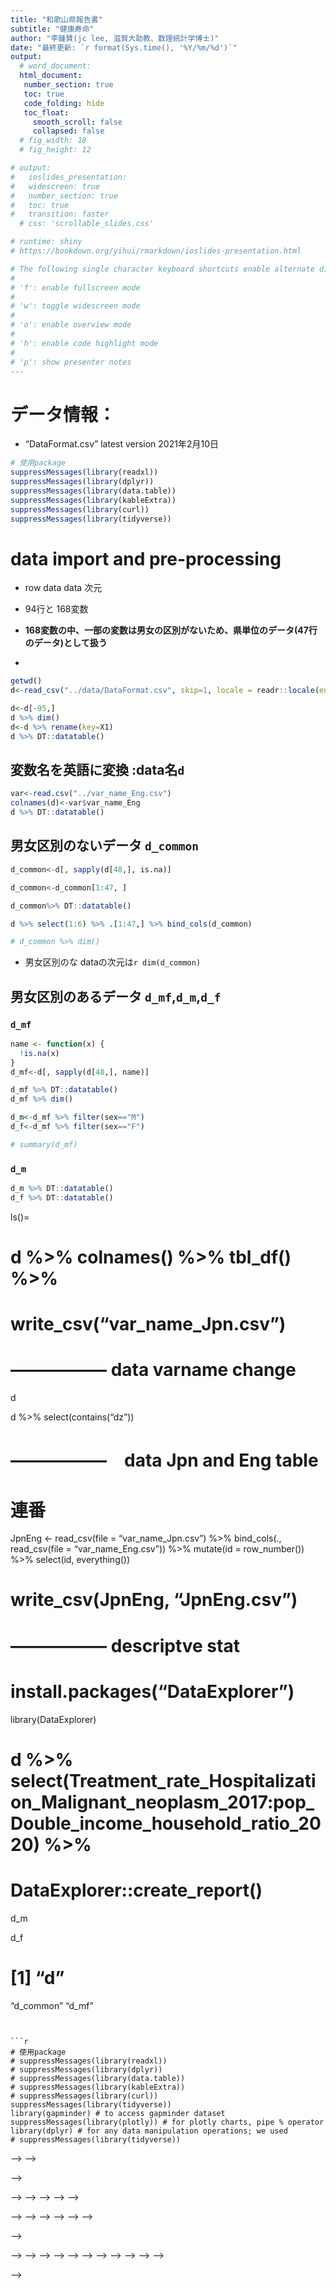 ```yaml
---
title: "和歌山県報告書"
subtitle: "健康寿命"
author: "李鍾賛(jc lee, 滋賀大助教、数理統計学博士)"
date: "最終更新: `r format(Sys.time(), '%Y/%m/%d')`"
output:
  # word_document:
  html_document:
   number_section: true
   toc: true
   code_folding: hide
   toc_float:
     smooth_scroll: false
     collapsed: false
  # fig_width: 18
  # fig_height: 12

# output:
#   ioslides_presentation:
#   widescreen: true
#   number_section: true
#   toc: true
#   transition: faster
  # css: 'scrollable_slides.css'

# runtime: shiny
# https://bookdown.org/yihui/rmarkdown/ioslides-presentation.html

# The following single character keyboard shortcuts enable alternate display modes:
# 
# 'f': enable fullscreen mode
# 
# 'w': toggle widescreen mode
# 
# 'o': enable overview mode
# 
# 'h': enable code highlight mode
# 
# 'p': show presenter notes
---
```



#  データ情報：
- "DataFormat.csv" latest version 2021年2月10日

```r
# 使用package
suppressMessages(library(readxl))
suppressMessages(library(dplyr))
suppressMessages(library(data.table))
suppressMessages(library(kableExtra))
suppressMessages(library(curl))
suppressMessages(library(tidyverse))
```




#  data import and pre-processing

- row data data 次元
- 94行と 168変数
- **168変数の中、一部の変数は男女の区別がないため、県単位のデータ(47行のデータ)として扱う**

- 





```r
getwd()
d<-read_csv("../data/DataFormat.csv", skip=1, locale = readr::locale(encoding = "CP932"))

d<-d[-95,]
d %>% dim()
d<-d %>% rename(key=X1)
d %>% DT::datatable()
```

## 変数名を英語に変換 :data名`d`
```r
var<-read.csv("../var_name_Eng.csv")
colnames(d)<-var$var_name_Eng
d %>% DT::datatable()
```

## 男女区別のないデータ `d_common`
```r
d_common<-d[, sapply(d[48,], is.na)]

d_common<-d_common[1:47, ]

d_common%>% DT::datatable()

d %>% select(1:6) %>% .[1:47,] %>% bind_cols(d_common)

# d_common %>% dim()

```
- 男女区別のな dataの次元は`r dim(d_common)`

## 男女区別のあるデータ `d_mf`,`d_m`,`d_f`

### `d_mf`

```r
name <- function(x) {
  !is.na(x)
}
d_mf<-d[, sapply(d[48,], name)]

d_mf %>% DT::datatable()
d_mf %>% dim()

d_m<-d_mf %>% filter(sex=="M")
d_f<-d_mf %>% filter(sex=="F")

# summary(d_mf)
```

### `d_m`

```r
d_m %>% DT::datatable()
d_f %>% DT::datatable()
```




ls()=
  


# d %>% colnames() %>% tbl_df() %>%
#   write_csv("var_name_Jpn.csv")


# ----------------- data varname change
d

d %>% select(contains("dz"))


# -----------------　data Jpn and Eng table

# 連番

JpnEng <-
  read_csv(file = "var_name_Jpn.csv") %>% bind_cols(., read_csv(file = "var_name_Eng.csv")) %>%
  mutate(id = row_number()) %>%
  select(id, everything())

# write_csv(JpnEng, "JpnEng.csv")


# ----------------- descriptve stat

# install.packages("DataExplorer")
library(DataExplorer)


# d %>% select(Treatment_rate_Hospitalization_Malignant_neoplasm_2017:pop_Double_income_household_ratio_2020) %>%
# DataExplorer::create_report()








d_m

d_f




# [1] "d"        
"d_common" 
"d_mf"     

```


```r
# 使用package
# suppressMessages(library(readxl))
# suppressMessages(library(dplyr))
# suppressMessages(library(data.table))
# suppressMessages(library(kableExtra))
# suppressMessages(library(curl))
suppressMessages(library(tidyverse))
library(gapminder) # to access gapminder dataset
suppressMessages(library(plotly)) # for plotly charts, pipe % operator
library(dplyr) # for any data manipulation operations; we used
# suppressMessages(library(tidyverse))
```


<!-- # 準備：Rの紹介(Quick tutorial of R) -->

<!-- ##  Rとは電卓のようなもの  -->

<!-- - Use symbol `< -` は代入を意味 -->

<!-- ```{r} -->
<!-- x <- 2 -->
<!-- x -->
<!-- x + x -->
<!-- ``` -->

<!-- - $exp(2)=e^{-2}$ -->
<!-- ```{r} -->
<!-- exp(-2) -->
<!-- log(10) -->
<!-- ``` -->


<!-- ## data とは個体と変数として構成 -->
<!--   - observation and variable -->
<!--   - 行と列 -->

<!-- ```{r} -->
<!-- iris %>% head(2) -->
<!-- iris %>% tail(2) -->
<!-- ``` -->

<!-- ## Rの`$`記号  -->

<!-- - `$` は特定の変数（列）を選択   -->

<!-- ```{r} -->
<!-- iris$Sepal.Length -->
<!-- ``` -->


<!-- # gapminder data -->

<!-- ## gapminder data 概要 -->

<!-- - 平均寿命(life expectancy)、一人当たりGDP(GDP per capita)、国別の人口(population by country)等に関するデータ -->

<!-- - gapminder has **1704** rows and **6** variables -->

<!-- ## gapminder 変数一覧 -->

<!--   - country: factor with 142 levels -->
<!--   - continent: factor with 5 levels -->
<!--   - year: ranges from 1952 to 2007 in increments of 5 years -->
<!--   - lifeExp : life expectancy at birth, in years -->
<!--   - pop: population -->
<!--   - gdpPercap: GDP per capita (US$, inflation-adjusted) -->


<!-- ## Quick glance of gapminder dataset -->

<!-- - using `str()` and ` %>% ` -->


<!-- ```{r} -->
<!-- gapminder %>% str() -->
<!-- ``` -->

<!-- ##  gapminder summary -->

<!-- - 次元（行と列の数） -->
<!-- ```{r} -->
<!-- gapminder %>% dim() -->
<!-- ``` -->


<!-- - 頻度表 -->
<!-- ```{r} -->
<!-- gapminder$year %>% table() -->
<!-- ``` -->



<!-- ##  gapminder summary1 -->
<!-- ```{r} -->
<!-- gapminder %>% summary() -->
<!-- ``` -->

<!-- ## gapminderのplot -->

<!-- - 2002年のデータに範囲を絞り、x軸は対数変換を施す -->

<!-- ```{r} -->
<!-- gapminder2002 <- gapminder %>% filter(year == 2002)  -->

<!-- plot(log(gapminder2002$gdpPercap), gapminder2002$lifeExp) -->

<!-- ``` -->





<!-- # mtcars data -->

<!-- ## mtcars data 概要: -->

<!-- -  Motor Trend Car Road Tests -->
<!-- - [motortrend](https://www.motortrend.com)とは  -->

<!-- - The data was extracted from the 1974 Motor Trend US magazine, and comprises fuel consumption and 10 aspects of automobile design and performance for 32 automobiles (1973–74 models). -->

<!-- - 1974年のモータートレンドUSマガジンの記事から -->
<!-- 32台の自動車（1973〜74モデル）を対象に、燃料消費量、設計、性能など10項目を計測したデータ -->

<!-- ## mtcars 次元と変数の概要: -->

<!--   - 32 observations and  11 variables -->

<!--   - mpg:	Miles/gallon -->
<!--   - cyl:	Number of cylinders(シリンダーの数) -->
<!--   - disp:	Displacement(排気量)  -->
<!--   - hp:	Gross horsepower(馬力) -->
<!--   - drat:	Rear axle ratio -->
<!--   - wt:	Weight (1000 lbs) (重量: 1000ポンド) -->
<!--   - qsec:	1/4 mile time -->
<!--   - vs:	Engine (0 = V字型, 1 = ストレート) エンジン -->
<!--   - am:	Transmission (0 = automatic, 1 = manual)  -->
<!--   - gear:	Number of forward gears(前進ギアの数) -->
<!--   - carb:	Number of carburetors(キャブレターの数) -->

<!-- ## mtcars の構造:`str()` -->
<!-- ```{r} -->
<!-- str(mtcars) -->
<!-- ``` -->

<!-- ## Create bar chart :`cyl` vs `n` -->

<!-- ```{r, warning=FALSE} -->
<!-- mtcars %>%  -->
<!--   mutate(cyl = as.factor(cyl)) %>%  # convert cyl to categorical variable -->
<!--   count(cyl) %>%  ## count to get the frequency table (from dplyr package) -->
<!--   plot_ly(x=~cyl,   -->
<!--           y=~n,  -->
<!--           color=~cyl, -->
<!--           text = ~n, -->
<!--           hoverinfo = "text") %>%  # apply plotly on the frequency data -->
<!--   add_bars(width=0.3) %>%  # use the width argument to adjust the width of the bars -->
<!--   layout(title="Bar Chart using mtcars data", -->
<!--          xaxis = list(title="Cylinder数"), -->
<!--          yaxis = list(title = "Count n")) -->
<!-- ``` -->




<!-- ## Grouped Bar chart(`am` vs `cyl` vs `n`) -->
<!--   - Using the mtcars dataset -->
<!--   - Using two categorical variables (Car Cylinder type and Transmission type) -->

<!-- ```{r, echo=TRUE, warning=FALSE, fig.width=5} -->

<!-- ## Side by Side or Grouped Bar Chart -->
<!-- mtcars %>%  -->
<!--   mutate(cyl = as.factor(cyl),  -->
<!--          am = as.factor(am)) %>% # Data type conversion -->
<!--   count(cyl, am) %>%  ## count to get the frequency table (from dplyr package) -->
<!--   plot_ly(x=~cyl,  -->
<!--           y=~n,  -->
<!--           color=~am, -->
<!--           text = ~n, -->
<!--           hoverinfo = "text") %>%  -->
<!--   add_bars() %>%  -->
<!--   layout(title="Plotly Grouped Bar Chart", -->
<!--          xaxis = list(title="No. of Cylinders"), -->
<!--          yaxis = list(title = "Count"), -->
<!--          barmode="group") -->
<!-- ``` -->

<!-- ## Stacked Bar chart -->
<!-- ```{r, warning=FALSE} -->
<!-- ## Stacked Bar chart -->
<!-- mtcars %>%  -->
<!--   mutate(cyl = as.factor(cyl),  -->
<!--          am = as.factor(am)) %>%  -->
<!--   count(cyl, am) %>% ## count to get the frequency table (from dplyr package) -->
<!--   plot_ly(x=~cyl,  -->
<!--           y=~n,  -->
<!--           color=~am, -->
<!--           text = ~paste("No. of cyl=", cyl, "<br>", "Count=", n, "<br>", "Transmission=", am),  -->
<!--           hoverinfo = "text") %>%  -->
<!--   add_bars() %>%  -->
<!--   layout(title="Plotly Stacked Bar Chart", -->
<!--          xaxis = list(title="No. of Cylinders"), -->
<!--          yaxis = list(title = "Count"), -->
<!--          barmode="stack") -->


<!-- ``` -->

<!-- # diamonds data  -->

<!-- ## diamonds dataset : -->


<!-- [diamond](https://ralphjacobs.co.za/why-choose-moissanite/) -->

<!-- [diamond](https://www.wedding-memo.com/ring/003.html) -->

<!-- - 価格のヒストグラム -->

<!-- ```{r} -->
<!-- library(ggplot2) # for diamonds dataset -->

<!-- diamonds %>%  -->
<!--   plot_ly() %>%  -->
<!--   add_histogram(x=~price) -->
<!-- ``` -->


<!-- ##  Histogram with `cut` -->
<!-- ```{r} -->
<!-- # Histogram with categorical variable -->
<!-- diamonds %>%  -->
<!--   plot_ly() %>%  -->
<!--   add_histogram(x=~cut)  -->
<!-- ``` -->


<!-- ## Histogram with `cut` and `clarity` -->
<!-- ```{r} -->
<!-- diamonds %>%  -->
<!--   plot_ly() %>%  -->
<!--   add_histogram(x=~cut, color=~clarity) -->
<!-- ``` -->

<!-- ## Create Heatmap -->
<!-- ```{r} -->
<!-- ## Create a heatmap -->
<!-- diamonds %>%  -->
<!--   plot_ly() %>%  -->
<!--   add_heatmap(x=~cut, y=~color, z=~price) -->
<!-- ``` -->

<!-- <!-- ## Animated Charts --> -->
<!-- <!--   - Animated Scatter Chart with year timeline --> -->

<!-- <!-- ```{r, echo=FALSE} --> -->

<!-- <!-- library(dplyr) # for data manipulation --> -->
<!-- <!-- library(plotly) # for plotly charts --> -->
<!-- <!-- library(purrr) # for cumulative dataset --> -->
<!-- <!-- library(crosstalk) # for plot linking --> -->
<!-- <!-- library(gapminder) # for gapminder dataset --> -->


<!-- <!-- gapminder %>%  --> -->
<!-- <!--   plot_ly(x=~gdpPercap, y=~lifeExp) %>%  --> -->
<!-- <!--   add_markers(frame=~year, ids=~country, showlegend = FALSE) %>%  --> -->
<!-- <!--   layout(title="Animated Scatter Plotly Chart", --> -->
<!-- <!--          xaxis=list(title="GDP Per Capita", type="log"), --> -->
<!-- <!--          yaxis=list(title= "Life Expectancy")) --> -->


<!-- <!-- ``` --> -->



<!-- # storms data -->

<!-- ## Animated bar chart -->

<!-- [storm](https://twitter.com/USATODAY/status/606188977985605633/photo/1) -->


<!-- ```{r} -->
<!-- storms %>%  -->
<!--   count(year, status) %>% -->
<!--   plot_ly(y=~status, x =~n, color=~status) %>%  -->
<!--   add_bars(frame=~year) %>% -->
<!--   layout(barmode="stack") -->
<!-- ``` -->



<!-- ## Line chart -->
<!-- ```{r} -->
<!-- # library(plotly) -->

<!-- # Line chart of storms by year -->
<!-- storms %>%  -->
<!--   count(year, status) %>%  -->
<!--   plot_ly(x=~year, y=~n) %>%  -->
<!--   add_lines(color=~status) -->
<!-- ``` -->


<!-- ## 累積頻度 アニメ line plot -->
<!-- ```{r} -->
<!-- storms %>% count(year) %>% split(.$year) %>% accumulate(~bind_rows(.x, .y)) %>%  -->
<!--   set_names(1975:2015) %>% # optional -->
<!--   bind_rows(.id="年") %>% -->
<!--   plot_ly(x=~year, y=~n) %>%  -->
<!--   add_lines(frame=~年) -->
<!-- ``` -->


<!-- ## 累積頻度 アニメ line plot by category -->

<!-- ```{r,warning=FALSE} -->
<!-- storms %>% count(year, category) %>% split(.$year) %>% accumulate(~bind_rows(.x, .y)) %>%  -->
<!--   set_names(1975:2015) %>% # optional -->
<!--   bind_rows(.id="frame") %>% -->
<!--   plot_ly(x=~year, y=~n) %>%  -->
<!--   add_lines(frame=~frame, color=~category, ids=~category) -->

<!-- ``` -->


<!-- ## 累積頻度 アニメ line plot by status -->

<!-- ```{r, echo=FALSE} -->
<!-- storms %>%  -->
<!--   count(year, status) %>%  -->
<!--   split(.$year) %>%  -->
<!--   accumulate(~bind_rows(.x, .y)) %>%  -->
<!--   set_names(1975:2015) %>% # optional -->
<!--   bind_rows(.id="frame") %>% -->
<!--   plot_ly(x=~year, y=~n) %>%  -->
<!--   add_lines(frame=~frame, color=~status, ids=~status) -->

<!-- ``` -->

<!-- # よりお洒落なplot - gapminder revisited -->


<!-- <!-- ```{r, eval=FALSE  } --> -->
<!-- <!-- gapminder %>% --> -->
<!-- <!--   filter(year == 2002) %>%  # filter data for the year 2002 --> -->
<!-- <!--   plot_ly() %>% --> -->
<!-- <!--   add_markers(x =  ~ gdpPercap, y =  ~ lifeExp) %>% --> -->
<!-- <!--   ## Add title to the plot, and axis. Apply log transformation to the x axis --> -->
<!-- <!--   layout( --> -->
<!-- <!--     title = "Plotly Scatter Plot", --> -->
<!-- <!--     xaxis = list(title = "GDP Per Capita (log scale)", type = "log"), --> -->
<!-- <!--     yaxis = list(title = "Life Expectancy") --> -->
<!-- <!--   )  --> -->

<!-- <!-- ``` --> -->

<!-- ##  -->
<!-- ```{r, warning=FALSE} -->
<!-- ## Scatter plot for a specific year 2002 -->
<!-- gapminder %>% -->
<!--   filter(year == 2002) %>%  # filter data for the year 2002 -->
<!--   plot_ly() %>% -->
<!--   add_markers(x =  ~ gdpPercap, y =  ~ lifeExp) %>% -->
<!--   ## Add title to the plot, and axis. Apply log transformation to the x axis -->
<!--   layout( -->
<!--     title = "Plotly Scatter Plot", -->
<!--     xaxis = list(title = "GDP Per Capita (log scale)", type = "log"), -->
<!--     yaxis = list(title = "Life Expectancy") -->
<!--   ) %>% -->
<!--   hide_legend() -->
<!-- ``` -->

<!-- ## 年度ごとに変化するアニメーションを作成 -->

<!-- - 年度変数を frame に指定（`frame=~year`） -->
<!-- -  Frame is transitioned over the years to bring a smooth animation effect -->
<!-- ```{r,echo=FALSE, warning=FALSE} -->
<!-- gapminder %>% -->
<!--   plot_ly() %>% -->
<!--   # add frame argument for animation and map to the variable needed on the timeline -->
<!--   add_markers(x=~gdpPercap, y=~lifeExp, -->
<!--               frame=~year, -->
<!--               text=~paste("Country:", country), -->
<!--               hoverinfo= "text") %>% -->
<!--   layout(title="Animated Plotly Scatter Plot", -->
<!--          xaxis=list(title="GDP Per Capita (log scale)(一人当たりGDP)", type="log"), -->
<!--          yaxis=list(title= "Life Expectancy(平均寿命)")) %>% -->
<!--   hide_legend() -->
<!-- ``` -->


<!-- ## Animated bubble chart with year timeline -->

<!-- [You've never seen data presented like this](https://www.ted.com/talks/hans_rosling_the_best_stats_you_ve_ever_seen?referrer=playlist-the_best_hans_rosling_talks_yo#t-213748) -->


<!--   - Size of the bubble : the population(人口) -->
<!--   - Color of the bubble : the continent(大陸) -->
<!--   - Add text/ Add Pause button -->

<!-- ##  -->

<!-- ```{r, warning=FALSE} -->
<!-- gapminder %>%  -->
<!--   plot_ly(x=~gdpPercap, y=~lifeExp) %>%  -->
<!--   add_markers(frame=~year,  -->
<!--               ids=~country, -->
<!--               size = ~pop, -->
<!--               color=~continent, -->
<!--               text = ~country, -->
<!--               hoverinfo = "text",  -->
<!--               marker=list(sizemode="diameter")) %>%  -->
<!--   layout(title="Animated Scatter Plotly Chart",xaxis=list(title="GDP Per Capita", type="log"), -->
<!--          yaxis=list(title= "Life Expectancy")) %>%  -->
<!--   animation_button(label = "Click me!", -->
<!--                    x=1, -->
<!--                    y=1, -->
<!--                    xanchor="right", -->
<!--                    yanchor="bottom") %>%  -->
<!--   animation_opts(frame = 700,  -->
<!--                  transition = 350,  -->
<!--                  easing="linear",  -->
<!--                  redraw = FALSE) %>%  -->
<!--   animation_slider(hide=F,  -->
<!--                    currentvalue=list(prefix=NULL, -->
<!--                                      font = list(color="GREY", size=30))) -->
<!-- ``` -->






<!-- https://www.ted.com/talks/hans_rosling_the_best_stats_you_ve_ever_seen?referrer=playlist-the_best_hans_rosling_talks_yo#t-213748 -->




